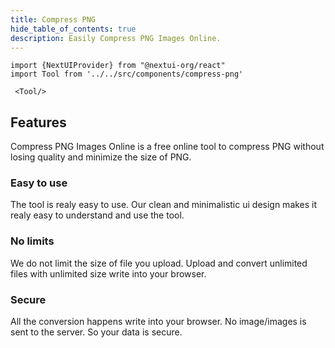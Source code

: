 ```yaml
---
title: Compress PNG
hide_table_of_contents: true
description: Easily Compress PNG Images Online.
---
```


```mdx-code-block
import {NextUIProvider} from "@nextui-org/react"
import Tool from '../../src/components/compress-png'

 <Tool/>

```

## Features

Compress PNG Images Online is a free online tool to compress PNG without losing quality and minimize
the size of PNG.

<h3 style={{ color: "#ff4ecd" }}>Easy to use</h3>

The tool is realy easy to use. Our clean and minimalistic ui design
makes it realy easy to understand and use the tool.

<h3 style={{ color: "#f5a524" }}>No limits</h3>

We do not limit the size of file you upload. Upload and convert
unlimited files with unlimited size write into your browser.

<h3 style={{ color: "#17c964" }}>Secure</h3>
All the conversion happens write into your browser. No image/images is sent to the
server. So your data is secure.
